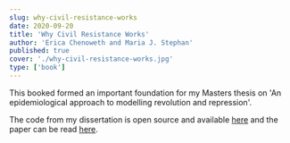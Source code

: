 ```yaml
---
slug: why-civil-resistance-works
date: 2020-09-20
title: 'Why Civil Resistance Works'
author: 'Erica Chenoweth and Maria J. Stephan'
published: true
cover: './why-civil-resistance-works.jpg'
type: ['book']
---
```


This booked formed an important foundation for my Masters thesis on 'An epidemiological approach to modelling revolution and repression'.

The code from my dissertation is open source and available [here](https://github.com/joekroese/math-of-revolution) and the paper can be read [here](https://github.com/joekroese/math-of-revolution/blob/master/Writing/main.pdf).